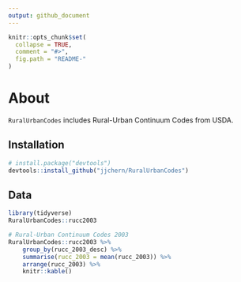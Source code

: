 ```yaml
---
output: github_document
---
```


<!-- README.md is generated from README.Rmd. Please edit that file -->

```r
knitr::opts_chunk$set(
  collapse = TRUE,
  comment = "#>",
  fig.path = "README-"
)
```

# About

`RuralUrbanCodes` includes Rural-Urban Continuum Codes from USDA.

## Installation

```R
# install.package("devtools")
devtools::install_github("jjchern/RuralUrbanCodes")
```

## Data

```r
library(tidyverse)
RuralUrbanCodes::rucc2003

# Rural-Urban Continuum Codes 2003
RuralUrbanCodes::rucc2003 %>% 
    group_by(rucc_2003_desc) %>% 
    summarise(rucc_2003 = mean(rucc_2003)) %>% 
    arrange(rucc_2003) %>% 
    knitr::kable()
```

